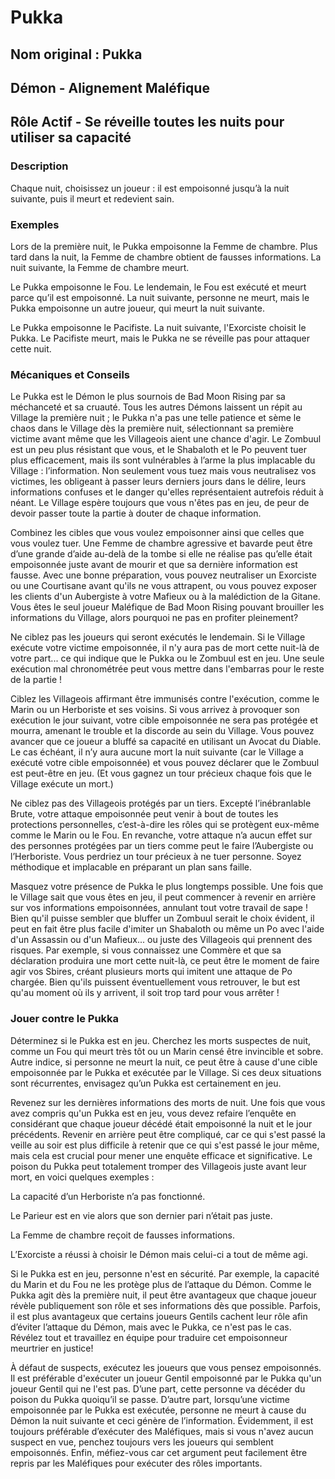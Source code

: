 # Pukka 

## Nom original : Pukka

## Démon - Alignement Maléfique

## Rôle Actif - Se réveille toutes les nuits pour utiliser sa capacité

### Description

Chaque nuit, choisissez un joueur : il est empoisonné jusqu’à la nuit suivante, puis il meurt et redevient sain.

### Exemples

Lors de la première nuit, le Pukka empoisonne la Femme de chambre. Plus tard dans la nuit, la Femme de chambre  obtient de fausses informations. La nuit suivante, la Femme de chambre meurt.

Le Pukka empoisonne le Fou. Le lendemain, le Fou est exécuté et meurt parce qu’il est empoisonné. La nuit suivante, personne ne meurt, mais le Pukka empoisonne un autre joueur, qui meurt la nuit suivante.

Le Pukka empoisonne le Pacifiste. La nuit suivante, l'Exorciste choisit le Pukka. Le Pacifiste meurt, mais le Pukka ne se réveille pas pour attaquer cette nuit.

### Mécaniques et Conseils

Le Pukka est le Démon le plus sournois de Bad Moon Rising par sa méchanceté et sa cruauté. Tous les autres Démons laissent un répit au Village la première nuit ; le Pukka n'a pas une telle patience et sème le chaos dans le Village dès la première nuit, sélectionnant sa première victime avant même que les Villageois aient une chance d'agir. Le Zombuul est un peu plus résistant que vous, et le Shabaloth et le Po peuvent tuer plus efficacement, mais ils sont vulnérables à l’arme la plus implacable du Village : l’information. Non seulement vous tuez mais vous neutralisez vos victimes, les obligeant à passer leurs derniers jours dans le délire, leurs informations confuses et le danger qu'elles représentaient autrefois réduit à néant. Le Village espère toujours que vous n'êtes pas en jeu, de peur de devoir passer toute la partie à douter de chaque information.

Combinez les cibles que vous voulez empoisonner ainsi que celles que vous voulez tuer. Une Femme de chambre agressive et bavarde peut être d’une grande d’aide au-delà de la tombe si elle ne réalise pas qu’elle était empoisonnée juste avant de mourir et que sa dernière information est fausse. Avec une bonne préparation, vous pouvez neutraliser un Exorciste ou une Courtisane avant qu'ils ne vous attrapent, ou vous pouvez exposer les clients d'un Aubergiste à votre Mafieux ou à la malédiction de la Gitane. Vous êtes le seul joueur Maléfique de Bad Moon Rising pouvant brouiller les informations du Village, alors pourquoi ne pas en profiter pleinement?

Ne ciblez pas les joueurs qui seront exécutés le lendemain. Si le Village exécute votre victime empoisonnée, il n'y aura pas de mort cette nuit-là de votre part... ce qui indique que le Pukka ou le Zombuul est en jeu.  Une seule exécution mal chronométrée peut vous mettre dans l'embarras pour le reste de la partie !

Ciblez les Villageois affirmant être immunisés contre l'exécution, comme le Marin ou un Herboriste et ses voisins. Si vous arrivez à provoquer son exécution le jour suivant, votre cible empoisonnée ne sera pas protégée et mourra, amenant le trouble et la discorde au sein du Village. Vous pouvez avancer que ce joueur a bluffé sa capacité en utilisant un Avocat du Diable. Le cas échéant, il n’y aura aucune mort la nuit suivante (car le Village a exécuté votre cible empoisonnée) et vous pouvez déclarer que le Zombuul est peut-être en jeu. (Et vous gagnez un tour précieux chaque fois que le Village exécute un mort.)

Ne ciblez pas des Villageois protégés par un tiers. Excepté l’inébranlable Brute, votre attaque empoisonnée peut venir à bout de toutes les protections personnelles, c’est-à-dire les rôles qui se protègent eux-même comme le Marin ou le Fou. En revanche, votre attaque n’a aucun effet sur des personnes protégées par un tiers comme peut le faire l’Aubergiste ou l’Herboriste. Vous perdriez un tour précieux à ne tuer personne. Soyez méthodique et implacable en préparant un plan sans faille.

Masquez votre présence de Pukka le plus longtemps possible. Une fois que le Village sait que vous êtes en jeu, il peut commencer à revenir en arrière sur vos informations empoisonnées, annulant tout votre travail de sape ! Bien qu'il puisse sembler que bluffer un Zombuul serait le choix évident, il peut en fait être plus facile d'imiter un Shabaloth ou même un Po avec l'aide d'un Assassin ou d'un Mafieux... ou juste des Villageois qui prennent des risques. Par exemple, si vous connaissez une Commère et que sa déclaration produira une mort cette nuit-là, ce peut être le moment de faire agir vos Sbires, créant plusieurs morts qui imitent une attaque de Po chargée. Bien qu'ils puissent éventuellement vous retrouver, le but est qu'au moment où ils y arrivent, il soit trop tard pour vous arrêter !

### Jouer contre le Pukka

Déterminez si le Pukka est en jeu. Cherchez les morts suspectes de nuit, comme un Fou qui meurt très tôt ou un Marin censé être invincible et sobre. Autre indice, si personne ne meurt la nuit, ce peut être à cause d'une cible empoisonnée par le Pukka et exécutée par le Village. Si ces deux situations sont récurrentes, envisagez qu’un Pukka est certainement en jeu.

Revenez sur les dernières informations des morts de nuit. Une fois que vous avez compris qu'un Pukka est en jeu, vous devez refaire l’enquête en considérant que chaque joueur décédé était empoisonné la nuit et le jour précédents. Revenir en arrière peut être compliqué, car ce qui s'est passé la veille au soir est plus difficile à retenir que ce qui s'est passé le jour même, mais cela est crucial pour mener une enquête efficace et significative. Le poison du Pukka peut totalement tromper des Villageois juste avant leur mort, en voici quelques exemples :

La capacité d’un Herboriste n’a pas fonctionné.

Le Parieur est en vie alors que son dernier pari n’était pas juste.

La Femme de chambre reçoit de fausses informations.

L’Exorciste a réussi à choisir le Démon mais celui-ci a tout de même agi.

Si le Pukka est en jeu, personne n'est en sécurité. Par exemple, la capacité du Marin et du Fou ne les protège plus de l’attaque du Démon. Comme le Pukka agit dès la première nuit, il peut être avantageux que chaque joueur révèle publiquement son rôle et ses informations dès que possible. Parfois, il est plus avantageux que certains joueurs Gentils cachent leur rôle afin d’éviter l’attaque du Démon, mais avec le Pukka, ce n'est pas le cas. Révélez tout et travaillez en équipe pour traduire cet empoisonneur meurtrier en justice!

À défaut de suspects, exécutez les joueurs que vous pensez empoisonnés. Il est préférable d'exécuter un joueur Gentil empoisonné par le Pukka qu'un joueur Gentil qui ne l'est pas. D’une part, cette personne va décéder du poison du Pukka quoiqu’il se passe. D’autre part, lorsqu’une victime empoisonnée par le Pukka est exécutée, personne ne meurt à cause du Démon la nuit suivante et ceci génère de l’information. Évidemment, il est toujours préférable d’exécuter des Maléfiques, mais si vous n'avez aucun suspect en vue, penchez toujours vers les joueurs qui semblent empoisonnés. Enfin, méfiez-vous car cet argument peut facilement être repris par les Maléfiques pour exécuter des rôles importants.

